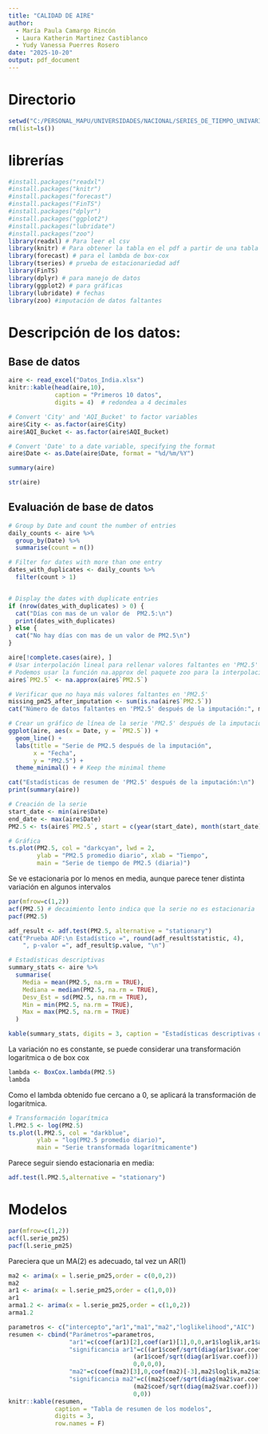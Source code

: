 ```yaml
---
title: "CALIDAD DE AIRE"
author:
  - María Paula Camargo Rincón
  - Laura Katherin Martinez Castiblanco
  - Yudy Vanessa Puerres Rosero
date: "2025-10-20"
output: pdf_document
---
```

# Directorio 
```r
setwd("C:/PERSONAL_MAPU/UNIVERSIDADES/NACIONAL/SERIES_DE_TIEMPO_UNIVARIADAS/TRABAJO")
rm(list=ls())
```


# librerías
```r
#install.packages("readxl")
#install.packages("knitr")
#install.packages("forecast")
#install.packages("FinTS")
#install.packages("dplyr")
#install.packages("ggplot2")
#install.packages("lubridate")
#install.packages("zoo")
library(readxl) # Para leer el csv
library(knitr) # Para obtener la tabla en el pdf a partir de una tabla en r
library(forecast) # para el lambda de box-cox
library(tseries) # prueba de estacionariedad adf
library(FinTS)
library(dplyr) # para manejo de datos
library(ggplot2) # para gráficas
library(lubridate) # fechas
library(zoo) #imputación de datos faltantes
```

# Descripción de los datos:

## Base de datos
```r
aire <- read_excel("Datos_India.xlsx")
knitr::kable(head(aire,10),
             caption = "Primeros 10 datos",
             digits = 4)  # redondea a 4 decimales
```
```r
# Convert 'City' and 'AQI_Bucket' to factor variables
aire$City <- as.factor(aire$City)
aire$AQI_Bucket <- as.factor(aire$AQI_Bucket)

# Convert 'Date' to a date variable, specifying the format
aire$Date <- as.Date(aire$Date, format = "%d/%m/%Y")

summary(aire)

str(aire)
```
## Evaluación de base de datos
```r
# Group by Date and count the number of entries
daily_counts <- aire %>%
  group_by(Date) %>%
  summarise(count = n())

# Filter for dates with more than one entry
dates_with_duplicates <- daily_counts %>%
  filter(count > 1)


# Display the dates with duplicate entries
if (nrow(dates_with_duplicates) > 0) {
  cat("Días con mas de un valor de  PM2.5:\n")
  print(dates_with_duplicates)
} else {
  cat("No hay días con mas de un valor de PM2.5\n")
}
```
```r
aire[!complete.cases(aire), ]
# Usar interpolación lineal para rellenar valores faltantes en 'PM2.5'
# Podemos usar la función na.approx del paquete zoo para la interpolación lineal.
aire$`PM2.5` <- na.approx(aire$`PM2.5`)

# Verificar que no haya más valores faltantes en 'PM2.5'
missing_pm25_after_imputation <- sum(is.na(aire$`PM2.5`))
cat("Número de datos faltantes en 'PM2.5' después de la imputación:", missing_pm25_after_imputation, "\n")
```
```r
# Crear un gráfico de línea de la serie 'PM2.5' después de la imputación
ggplot(aire, aes(x = Date, y = `PM2.5`)) +
  geom_line() +
  labs(title = "Serie de PM2.5 después de la imputación",
       x = "Fecha",
       y = "PM2.5") +
  theme_minimal() + # Keep the minimal theme

cat("Estadísticas de resumen de 'PM2.5' después de la imputación:\n")
print(summary(aire))
```


```r
# Creación de la serie
start_date <- min(aire$Date)
end_date <- max(aire$Date)
PM2.5 <- ts(aire$`PM2.5`, start = c(year(start_date), month(start_date), day(start_date)), end = c(year(end_date), month(end_date), day(end_date)), frequency = 365)

# Gráfica
ts.plot(PM2.5, col = "darkcyan", lwd = 2,
        ylab = "PM2.5 promedio diario", xlab = "Tiempo",
        main = "Serie de tiempo de PM2.5 (diaria)")

```
Se ve estacionaria por lo menos en media, aunque parece tener distinta variación en algunos intervalos
```r
par(mfrow=c(1,2))
acf(PM2.5) # decaimiento lento indica que la serie no es estacionaria
pacf(PM2.5)
```

```r
adf_result <- adf.test(PM2.5, alternative = "stationary")
cat("Prueba ADF:\n Estadístico =", round(adf_result$statistic, 4),
    ", p-valor =", adf_result$p.value, "\n")
```
```r
# Estadísticas descriptivas
summary_stats <- aire %>%
  summarise(
    Media = mean(PM2.5, na.rm = TRUE),
    Mediana = median(PM2.5, na.rm = TRUE),
    Desv_Est = sd(PM2.5, na.rm = TRUE),
    Min = min(PM2.5, na.rm = TRUE),
    Max = max(PM2.5, na.rm = TRUE)
  )

kable(summary_stats, digits = 3, caption = "Estadísticas descriptivas de PM2.5 ")
```

La variación no es constante, se puede considerar una transformación logaritmica o de box cox
```r
lambda <- BoxCox.lambda(PM2.5)
lambda

```
Como el lambda obtenido fue cercano a 0, se aplicará la transformación de logaritmica.
```r
# Transformación logarítmica
l.PM2.5 <- log(PM2.5)
ts.plot(l.PM2.5, col = "darkblue",
        ylab = "log(PM2.5 promedio diario)",
        main = "Serie transformada logarítmicamente")

```

Parece seguir siendo estacionaria en media:

```r
adf.test(l.PM2.5,alternative = "stationary")
```

# Modelos

```r
par(mfrow=c(1,2))
acf(l.serie_pm25)
pacf(l.serie_pm25)
```
Pareciera que un MA(2) es adecuado, tal vez un AR(1)
```r
ma2 <- arima(x = l.serie_pm25,order = c(0,0,2))
ma2
ar1 <- arima(x = l.serie_pm25,order = c(1,0,0))
ar1
arma1.2 <- arima(x = l.serie_pm25,order = c(1,0,2))
arma1.2
```

```r
parametros <- c("intercepto","ar1","ma1","ma2","loglikelihood","AIC")
resumen <- cbind("Parámetros"=parametros,
                 "ar1"=c(coef(ar1)[2],coef(ar1)[1],0,0,ar1$loglik,ar1$aic),
                 "significancia ar1"=c((ar1$coef/sqrt(diag(ar1$var.coef)))[2],
                                   (ar1$coef/sqrt(diag(ar1$var.coef)))[1],
                                   0,0,0,0),
                 "ma2"=c(coef(ma2)[3],0,coef(ma2)[-3],ma2$loglik,ma2$aic),
                 "significancia ma2"=c((ma2$coef/sqrt(diag(ma2$var.coef)))[3],0,
                                   (ma2$coef/sqrt(diag(ma2$var.coef)))[-3],
                                   0,0))
knitr::kable(resumen,
             caption = "Tabla de resumen de los modelos",
             digits = 3,
             row.names = F)
```